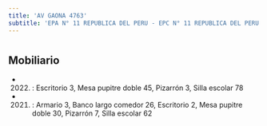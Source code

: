 ```yaml
---
title: 'AV GAONA 4763'
subtitle: 'EPA N° 11 REPUBLICA DEL PERU - EPC N° 11 REPUBLICA DEL PERU - JIN C (EPCJC 11/18°)'
---
```


#


## Mobiliario

*  (2022) : Escritorio 3, Mesa pupitre doble 45, Pizarrón 3, Silla escolar 78 

*  (2021) : Armario 3, Banco largo comedor 26, Escritorio 2, Mesa pupitre doble 30, Pizarrón 7, Silla escolar 62 



